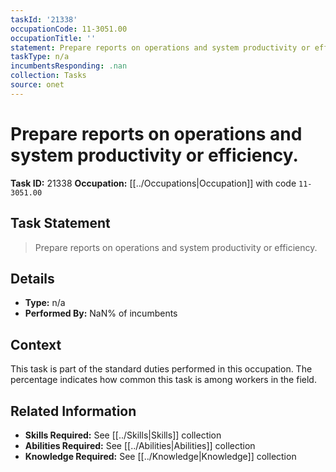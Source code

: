```yaml
---
taskId: '21338'
occupationCode: 11-3051.00
occupationTitle: ''
statement: Prepare reports on operations and system productivity or efficiency.
taskType: n/a
incumbentsResponding: .nan
collection: Tasks
source: onet
---
```

# Prepare reports on operations and system productivity or efficiency.

**Task ID:** 21338
**Occupation:** [[../Occupations|Occupation]] with code `11-3051.00`

## Task Statement

> Prepare reports on operations and system productivity or efficiency.

## Details

- **Type:** n/a
- **Performed By:** NaN% of incumbents

## Context

This task is part of the standard duties performed in this occupation. The percentage indicates how common this task is among workers in the field.

## Related Information

- **Skills Required:** See [[../Skills|Skills]] collection
- **Abilities Required:** See [[../Abilities|Abilities]] collection
- **Knowledge Required:** See [[../Knowledge|Knowledge]] collection
